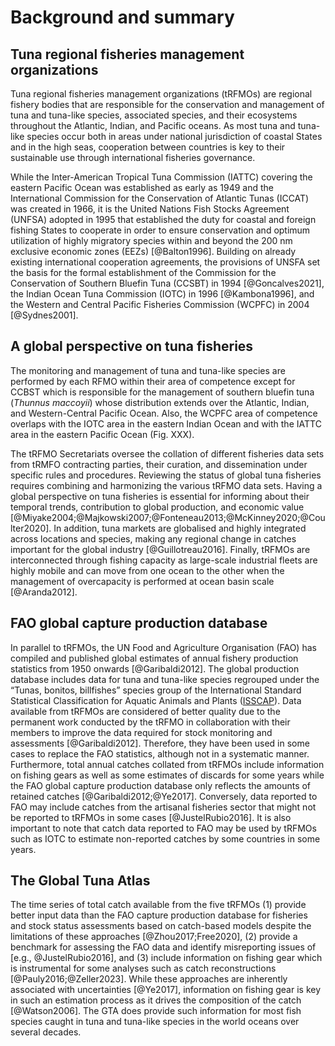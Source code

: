 # Background and summary

<!-- _The Background & Summary should provide an overview of the study design and the data generated, including any background information needed to put this study in the context of previous work and the literature, and should reference literature as needed. The section should also briefly outline the broader goals that motivated collection of the data, as well as its potential use. We also encourage authors to include a figure that provides a schematic overview of the study design or workflow_ -->

## Tuna regional fisheries management organizations

Tuna regional fisheries management organizations (tRFMOs) are regional fishery bodies that are responsible for the conservation and management of tuna and tuna-like species, associated species, and their ecosystems throughout the Atlantic, Indian, and Pacific oceans. As most tuna and tuna-like species occur both in areas under national jurisdiction of coastal States and in the high seas, cooperation between countries is key to their sustainable use through international fisheries governance.

While the Inter-American Tropical Tuna Commission (IATTC) covering the eastern Pacific Ocean was established as early as 1949 and the International Commission for the Conservation of Atlantic Tunas (ICCAT) was created in 1966, it is the United Nations Fish Stocks Agreement (UNFSA) adopted in 1995 that established the duty for coastal and foreign fishing States to cooperate in order to ensure conservation and optimum utilization of highly migratory species within and beyond the 200 nm exclusive economic zones (EEZs) [@Balton1996]. Building on already existing international cooperation agreements, the provisions of UNSFA set the basis for the formal establishment of the Commission for the Conservation of Southern Bluefin Tuna (CCSBT) in 1994 [@Goncalves2021], the Indian Ocean Tuna Commission (IOTC) in 1996 [@Kambona1996], and the Western and Central Pacific Fisheries Commission (WCPFC) in 2004 [@Sydnes2001].

<!-- The transnational nature of the tunas and fishing fleets -->

## A global perspective on tuna fisheries

The monitoring and management of tuna and tuna-like species are performed by each RFMO within their area of competence except for CCBST which is responsible for the management of southern bluefin tuna (_Thunnus maccoyii_) whose distribution extends over the Atlantic, Indian, and Western-Central Pacific Ocean. Also, the WCPFC area of competence overlaps with the IOTC area in the eastern Indian Ocean and with the IATTC area in the eastern Pacific Ocean (Fig. XXX). 

The tRFMO Secretariats oversee the collation of different fisheries data sets from tRMFO contracting parties, their curation, and dissemination under specific rules and procedures. Reviewing the status of global tuna fisheries requires combining and harmonizing the various tRFMO data sets. Having a global perspective on tuna fisheries is essential for informing about their temporal trends, contribution to global production, and economic value [@Miyake2004;@Majkowski2007;@Fonteneau2013;@McKinney2020;@Coulter2020]. In addition, tuna markets are globalised and highly integrated across locations and species, making any regional change in catches important for the global industry [@Guillotreau2016]. Finally, tRFMOs are interconnected through fishing capacity as large-scale industrial fleets are highly mobile and can move from one ocean to the other when the management of overcapacity is performed at ocean basin scale [@Aranda2012].

## FAO global capture production database

In parallel to tRFMOs, the UN Food and Agriculture Organisation (FAO) has compiled and published global estimates of annual fishery production statistics from 1950 onwards [@Garibaldi2012]. The global production database includes data for tuna and tuna-like species regrouped under the "Tunas, bonitos, billfishes" species group of the International Standard Statistical Classification for Aquatic Animals and Plants ([ISSCAP](https://www.fao.org/fishery/static/ASFIS/ISSCAAP.pdf)). Data available from tRFMOs are considered of better quality due to the permanent work conducted by the tRFMO in collaboration with their members to improve the data required for stock monitoring and assessments [@Garibaldi2012]. Therefore, they have been used in some cases to replace the FAO statistics, although not in a systematic manner. Furthermore, total annual catches collated from tRFMOs include information on fishing gears as well as some estimates of discards for some years while the FAO global capture production database only reflects the amounts of retained catches [@Garibaldi2012;@Ye2017]. Conversely, data reported to FAO may include catches from the artisanal fisheries sector that might not be reported to tRFMOs in some cases [@JustelRubio2016]. It is also important to note that catch data reported to FAO may be used by tRFMOs such as IOTC to estimate non-reported catches by some countries in some years.

## The Global Tuna Atlas

The time series of total catch available from the five tRFMOs (1) provide better input data than the FAO capture production database for fisheries and stock status assessments based on catch-based models despite the limitations of these approaches [@Zhou2017;Free2020], (2) provide a benchmark for assessing the FAO data and identify misreporting issues of  [e.g., @JustelRubio2016], and (3) include information on fishing gear which is instrumental for some analyses such as catch reconstructions [@Pauly2016;@Zeller2023]. While these approaches are inherently associated with uncertainties [@Ye2017], information on fishing gear is key in such an estimation process as it drives the composition of the catch [@Watson2006]. The GTA does provide such information for most fish species caught in tuna and tuna-like species in the world oceans over several decades.





